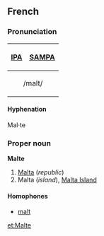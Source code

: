 ==French==
===Pronunciation===
{| border=1 cellpadding=5
! [[w:IPA|IPA]] !! [[w:SAMPA|SAMPA]]
|-
|colspan=2 align=center| /malt/
|}

====Hyphenation====
Mal·te

===Proper noun===
'''Malte'''

#[[Malta]] (''republic'')
#Malta (''island''), [[Malta Island]]

====Homophones====
*[[malt#French|malt]]

[[et:Malte]]